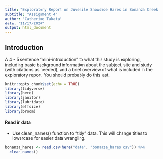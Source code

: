 ```yaml
---
title: "Exploratory Report on Juvenile Snowshoe Hares in Bonanza Creek Experimental Forest"
subtitle: "Assignment 4"
author: "Catherine Takata"
date: "11/17/2020"
output: html_document
---
```



## Introduction 
A 4 - 5 sentence "mini-introduction" to what this study is exploring, including basic background information about the subject, site and study (with citations as needed), and a brief overview of what is included in the exploratory report. You should probably do this last.


```r
knitr::opts_chunk$set(echo = TRUE)
library(tidyverse)
library(here)
library(janitor)
library(lubridate)
library(effsize)
library(broom)
```


#### Read in data 
- Use clean_names() function to "tidy" data. This will change titles to lowercase for easier data wrangling. 
```r
bonanza_hares <- read.csv(here("data", "bonanza_hares.csv")) %>% 
  clean_names()
```

